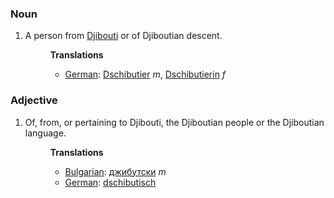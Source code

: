 ===Noun===
#A person from [[Djibouti]] or of Djiboutian descent.
#:'''Translations'''
#:*[[German]]: [[Dschibutier]] ''m'', [[Dschibutierin]] ''f''

===Adjective===
#Of, from, or pertaining to Djibouti, the Djiboutian people or the Djiboutian language.
#:'''Translations'''
#:*[[Bulgarian]]: [[джибутски]] ''m''
#:*[[German]]: [[dschibutisch]]
